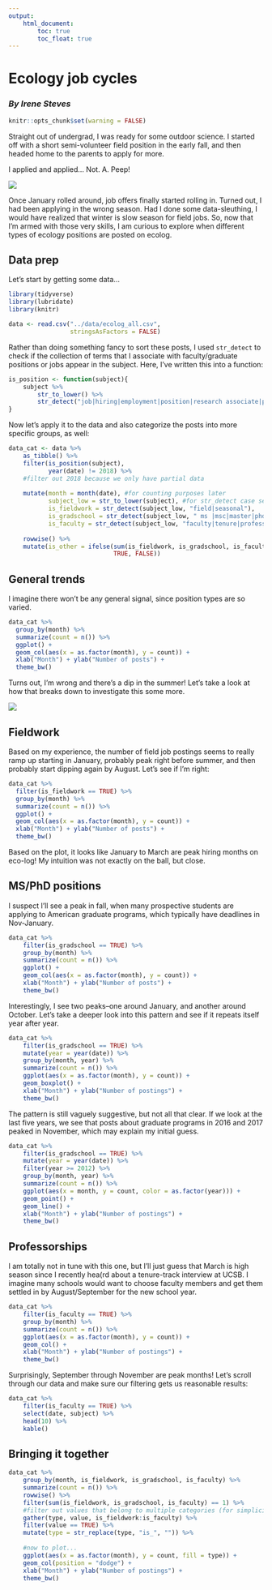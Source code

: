 ```yaml
---
output: 
    html_document:
        toc: true
        toc_float: true
---
```

# Ecology job cycles
### _By Irene Steves_

```r
knitr::opts_chunk$set(warning = FALSE)
```

Straight out of undergrad, I was ready for some outdoor science. I started off with a short semi-volunteer field position in the early fall, and then headed home to the parents to apply for more.

I applied and applied... Not. A. Peep!

![](https://media.giphy.com/media/11R5KYi6ZdP8Z2/giphy.gif)

Once January rolled around, job offers finally started rolling in. Turned out, I had been applying in the wrong season. Had I done some data-sleuthing, I would have realized that winter is slow season for field jobs. So, now that I'm armed with those very skills, I am curious to explore when different types of ecology positions are posted on ecolog.

## Data prep
Let's start by getting some data...

```r
library(tidyverse)
library(lubridate)
library(knitr)

data <- read.csv("../data/ecolog_all.csv",
                 stringsAsFactors = FALSE)
```

Rather than doing something fancy to sort these posts, I used `str_detect` to check if the collection of terms that I associate with faculty/graduate positions or jobs appear in the subject. Here, I've written this into a function:

```r
is_position <- function(subject){
    subject %>% 
        str_to_lower() %>% 
        str_detect("job|hiring|employment|position|research associate|position|scientist|ecologist|researcher|technician|lead|assistant|fellow|educator|specialist|manager|biologist|coordinator|director|reu|undergrad| ms |msc|m.sc|master|graduate|ms|phd|ph.d|doctoral|graduate|post doc|postdoc|postdoctoral|professor|faculty|tenure|lecturer|instructor|temporary|intern|volunteer")
}
```

Now let's apply it to the data and also categorize the posts into more specific groups, as well: 

```r
data_cat <- data %>% 
    as_tibble() %>% 
    filter(is_position(subject), 
           year(date) != 2018) %>% 
    #filter out 2018 because we only have partial data
    
    mutate(month = month(date), #for counting purposes later
           subject_low = str_to_lower(subject), #for str_detect case sensitivity
           is_fieldwork = str_detect(subject_low, "field|seasonal"),
           is_gradschool = str_detect(subject_low, " ms |msc|master|phd|ph.d|doctoral|graduate"),
           is_faculty = str_detect(subject_low, "faculty|tenure|professor")) %>% 
    
    rowwise() %>% 
    mutate(is_other = ifelse(sum(is_fieldwork, is_gradschool, is_faculty) == 0,
                             TRUE, FALSE))
```


## General trends
I imagine there won't be any general signal, since position types are so varied. 

```r
data_cat %>% 
  group_by(month) %>% 
  summarize(count = n()) %>% 
  ggplot() +
  geom_col(aes(x = as.factor(month), y = count)) +
  xlab("Month") + ylab("Number of posts") +
  theme_bw()
```

Turns out, I'm wrong and there's a dip in the summer! Let's take a look at how that breaks down to investigate this some more.

![](https://media.giphy.com/media/Gpf8A8aX2uWAg/giphy.gif)

## Fieldwork
Based on my experience, the number of field job postings seems to really ramp up starting in January, probably peak right before summer, and then probably start dipping  again by August.  Let's see if I'm right:

```r
data_cat %>% 
  filter(is_fieldwork == TRUE) %>%  
  group_by(month) %>% 
  summarize(count = n()) %>% 
  ggplot() +
  geom_col(aes(x = as.factor(month), y = count)) +
  xlab("Month") + ylab("Number of posts") +
  theme_bw()
```

Based on the plot, it looks like January to March are peak hiring months on eco-log! My intuition was not exactly on the ball, but close.

## MS/PhD positions
I suspect I'll see a peak in fall, when many prospective students are applying to American graduate programs, which typically have deadlines in Nov-January.

```r
data_cat %>% 
    filter(is_gradschool == TRUE) %>%  
    group_by(month) %>% 
    summarize(count = n()) %>% 
    ggplot() +
    geom_col(aes(x = as.factor(month), y = count)) +
    xlab("Month") + ylab("Number of posts") +
    theme_bw()
```

Interestingly, I see two peaks--one around January, and another around October. Let's take a deeper look into this pattern and see if it repeats itself year after year.

```r
data_cat %>% 
    filter(is_gradschool == TRUE) %>%  
    mutate(year = year(date)) %>% 
    group_by(month, year) %>% 
    summarize(count = n()) %>% 
    ggplot(aes(x = as.factor(month), y = count)) +
    geom_boxplot() +
    xlab("Month") + ylab("Number of postings") +
    theme_bw()
```

The pattern is still vaguely suggestive, but not all that clear. If we look at the last five years, we see that posts about graduate programs in 2016 and 2017 peaked in November, which may explain my initial guess. 

```r
data_cat %>% 
    filter(is_gradschool == TRUE) %>% 
    mutate(year = year(date)) %>% 
    filter(year >= 2012) %>% 
    group_by(month, year) %>% 
    summarize(count = n()) %>% 
    ggplot(aes(x = month, y = count, color = as.factor(year))) +
    geom_point() +
    geom_line() +
    xlab("Month") + ylab("Number of postings") +
    theme_bw()
```

## Professorships
I am totally not in tune with this one, but I'll just guess that March is high season since I recently hea(rd about a tenure-track interview at UCSB. I imagine many schools would want to choose faculty members and get them settled in by August/September for the new school year.

```r
data_cat %>% 
    filter(is_faculty == TRUE) %>% 
    group_by(month) %>% 
    summarize(count = n()) %>% 
    ggplot(aes(x = as.factor(month), y = count)) +
    geom_col() +
    xlab("Month") + ylab("Number of postings") +
    theme_bw()
```

Surprisingly, September through November are peak months! Let's scroll through our data and make sure our filtering gets us reasonable results:

```r
data_cat %>% 
    filter(is_faculty == TRUE) %>%   
    select(date, subject) %>% 
    head(10) %>% 
    kable()
```

## Bringing it together

```r
data_cat %>% 
    group_by(month, is_fieldwork, is_gradschool, is_faculty) %>% 
    summarize(count = n()) %>% 
    rowwise() %>% 
    filter(sum(is_fieldwork, is_gradschool, is_faculty) == 1) %>% 
    #filter out values that belong to multiple categories (for simplicity's sake)
    gather(type, value, is_fieldwork:is_faculty) %>% 
    filter(value == TRUE) %>% 
    mutate(type = str_replace(type, "is_", "")) %>% 
    
    #now to plot...
    ggplot(aes(x = as.factor(month), y = count, fill = type)) +
    geom_col(position = "dodge") +
    xlab("Month") + ylab("Number of postings") +
    theme_bw()
```

